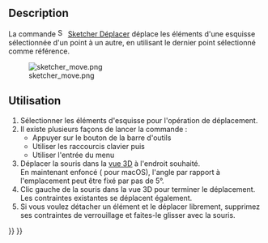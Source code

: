 <languages/>

{{Docnav/fr
|
|
|[[Sketcher_Workbench/fr|Atelier Sketcher]]
|
|
|IconC=Workbench_Sketcher.svg
}}

{{VeryImportantMessage|Cet outil est obsolète, il ne sera plus disponible dans {{VersionPlus/fr|1.0}}. Utiliser plutôt [[Sketcher_Translate/fr|Sketcher Déplacer/dupliquer]].}}

{{GuiCommand/fr
|Name=Sketcher Move
|Name/fr=Sketcher Déplacer
|MenuLocation=Esquisse → Outils d'esquisse → Déplacer
|Workbenches=[[Sketcher_Workbench/fr|Sketcher]]
|Shortcut={{KEY|Z}} {{KEY|M}}
|Version=0.18
|SeeAlso=[[Sketcher_Clone/fr|Sketcher Cloner]], [[Sketcher_Copy/fr|Sketcher Copier]]
}}

== Description ==

La commande [[File:Sketcher_Move.svg|16px]] [[Sketcher_Move/fr|Sketcher Déplacer]] déplace les éléments d'une esquisse sélectionnée d'un point à un autre, en utilisant le dernier point sélectionné comme référence.

[[Image:sketcher_move.png‎]]

{{Caption|La séquence de clics est indiquée par des flèches jaunes numérotées.<br>
Sélectionner l'élément '''A'''. Une ligne vectorielle indiquée par deux lignes rouges à partir du point pivot '''A''' pointant vers le numéro de la position de la souris en '''2''' apparait.<br>
Déplacer le pointeur de la souris sur l'emplacement de la cible '''3'''. L'élément en '''B''' est auto-contraint au point '''3'''.}}

<span id="Usage"></span>
==Utilisation==

# Sélectionner les éléments d'esquisse pour l'opération de déplacement.
# Il existe plusieurs façons de lancer la commande :
#* Appuyer sur le bouton {{Button|[[File:Sketcher_Move.svg|16px]] [[Sketcher_Move/fr|Déplacer]]}} de la barre d'outils
#* Utiliser les raccourcis clavier {{KEY|Z}} puis {{KEY|M}}
#* Utiliser l'entrée {{MenuCommand|Esquisse → Outils d'esquisse → [[File:Sketcher_Move.svg|16px]] Déplacer}} du menu
# Déplacer la souris dans la [[3D_view/fr|vue 3D]] à l'endroit souhaité.</br>En maintenant {{KEY|Ctrl}} enfoncé ({{KEY|Cmd}} pour macOS), l'angle par rapport à l'emplacement peut être fixé par pas de 5°. {{Version/fr|0.20}}
# Clic gauche de la souris dans la vue 3D pour terminer le déplacement. Les contraintes existantes se déplacent également. 
# Si vous voulez détacher un élément et le déplacer librement, supprimez ses contraintes de verrouillage et faites-le glisser avec la souris.


{{Docnav/fr
|
|
|[[Sketcher_Workbench/fr|Atelier Sketcher]]
|
|
|IconC=Workbench_Sketcher.svg
}}

{{Sketcher_Tools_navi{{#translation:}}}}
{{Userdocnavi{{#translation:}}}}